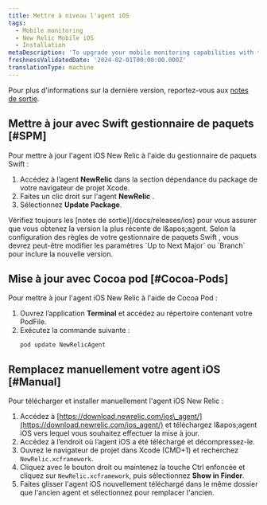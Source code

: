 ```yaml
---
title: Mettre à niveau l'agent iOS
tags:
  - Mobile monitoring
  - New Relic Mobile iOS
  - Installation
metaDescription: 'To upgrade your mobile monitoring capabilities with the latest iOS agent, start here.'
freshnessValidatedDate: '2024-02-01T00:00:00.000Z'
translationType: machine
---
```


Pour plus d'informations sur la dernière version, reportez-vous aux [notes de sortie](/docs/releases/ios).

## Mettre à jour avec Swift gestionnaire de paquets [#SPM]

Pour mettre à jour l'agent iOS New Relic à l'aide du gestionnaire de paquets Swift :

1. Accédez à l’agent <DNT>**NewRelic**</DNT> dans la section dépendance du package de votre navigateur de projet Xcode.
2. Faites un clic droit sur l'agent <DNT>**NewRelic**</DNT> .
3. Sélectionnez <DNT>**Update Package**</DNT>.

<Callout variant="important">
  Vérifiez toujours les [notes de sortie](/docs/releases/ios) pour vous assurer que vous obtenez la version la plus récente de l&amp;apos;agent. Selon la configuration des règles de votre gestionnaire de paquets Swift , vous devrez peut-être modifier les paramètres `Up to Next Major` ou `Branch` pour inclure la nouvelle version.
</Callout>

## Mise à jour avec Cocoa pod [#Cocoa-Pods]

Pour mettre à jour l'agent iOS New Relic à l'aide de Cocoa Pod :

1. Ouvrez l’application <DNT>**Terminal**</DNT> et accédez au répertoire contenant votre PodFile.
2. Exécutez la commande suivante :
   ```shell
   pod update NewRelicAgent
   ```

## Remplacez manuellement votre agent iOS [#Manual]

Pour télécharger et installer manuellement l'agent iOS New Relic :

1. Accédez à [https://download.newrelic.com/ios\_agent/](https://download.newrelic.com/ios_agent/) et téléchargez l&amp;apos;agent iOS vers lequel vous souhaitez effectuer la mise à jour.
2. Accédez à l’endroit où l’agent iOS a été téléchargé et décompressez-le.
3. Ouvrez le navigateur de projet dans Xcode (CMD+1) et recherchez `NewRelic.xcframework`.
4. Cliquez avec le bouton droit ou maintenez la touche Ctrl enfoncée et cliquez sur `NewRelic.xcframework`, puis sélectionnez <DNT>**Show in Finder**</DNT>.
5. Faites glisser l'agent iOS nouvellement téléchargé dans le même dossier que l'ancien agent et sélectionnez pour remplacer l'ancien.
